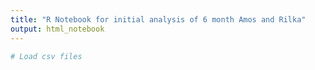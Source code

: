```yaml
---
title: "R Notebook for initial analysis of 6 month Amos and Rilka"
output: html_notebook
---
```

 
 
```r


# Load csv files



```
 
 
